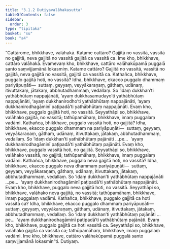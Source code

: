 ```yaml
---
title: "3.1.2 Dutiyavalāhakasutta"
tableOfContents: false
sidebar:
  order: 3
type: "tipitaka"
basket: "su"
book: "a4"
---
```



<DynamicBreadcrumb />

<Division number="102" book="a4" bookNo="15" page="417">

<Paragraph number="681" book="a4">
“Cattārome, bhikkhave, valāhakā. Katame cattāro? Gajjitā no vassitā, vassitā no gajjitā, neva gajjitā no vassitā gajjitā ca vassitā ca. Ime kho, bhikkhave, cattāro valāhakā. Evamevaṃ kho, bhikkhave, cattāro valāhakūpamā puggalā santo saṃvijjamānā lokasmiṃ. Katame cattāro? Gajjitā no vassitā, vassitā no gajjitā, neva gajjitā no vassitā, gajjitā ca vassitā ca.
</Paragraph>

<Paragraph number="682" book="a4">
Kathañca, bhikkhave, puggalo gajjitā hoti, no vassitā? Idha, bhikkhave, ekacco puggalo dhammaṃ pariyāpuṇāti—  suttaṃ, geyyaṃ, veyyākaraṇaṃ, gāthaṃ, udānaṃ, itivuttakaṃ, jātakaṃ, abbhutadhammaṃ, vedallaṃ. So ‘idaṃ dukkhan’ti yathābhūtaṃ nappajānāti, ‘ayaṃ dukkhasamudayo’ti yathābhūtaṃ nappajānāti, ‘ayaṃ dukkhanirodho’ti yathābhūtaṃ nappajānāti, ‘ayaṃ dukkhanirodhagāminī paṭipadā’ti yathābhūtaṃ nappajānāti. Evaṃ kho, bhikkhave, puggalo gajjitā hoti, no vassitā. Seyyathāpi so, bhikkhave, valāhako gajjitā, no vassitā; tathūpamāhaṃ, bhikkhave, imaṃ puggalaṃ vadāmi.
</Paragraph>

<Paragraph number="683" book="a4">
Kathañca, bhikkhave, puggalo vassitā hoti, no gajjitā? Idha, bhikkhave, ekacco puggalo dhammaṃ na pariyāpuṇāti—  suttaṃ, geyyaṃ, veyyākaraṇaṃ, gāthaṃ, udānaṃ, itivuttakaṃ, jātakaṃ, abbhutadhammaṃ, vedallaṃ. So ‘idaṃ dukkhan’ti yathābhūtaṃ pajānāti …pe…  ‘ayaṃ dukkhanirodhagāminī paṭipadā’ti yathābhūtaṃ pajānāti. Evaṃ kho, bhikkhave, puggalo vassitā hoti, no gajjitā. Seyyathāpi so, bhikkhave, valāhako vassitā, no gajjitā; tathūpamāhaṃ, bhikkhave, imaṃ puggalaṃ vadāmi.
</Paragraph>

<Paragraph number="684" book="a4">
Kathañca, bhikkhave, puggalo neva gajjitā hoti, no vassitā? Idha, bhikkhave, ekacco puggalo neva dhammaṃ pariyāpuṇāti—  suttaṃ, geyyaṃ, veyyākaraṇaṃ, gāthaṃ, udānaṃ, itivuttakaṃ, jātakaṃ, abbhutadhammaṃ, vedallaṃ. So ‘idaṃ dukkhan’ti yathābhūtaṃ nappajānāti …pe…  ‘ayaṃ dukkhanirodhagāminī paṭipadā’ti yathābhūtaṃ nappajānāti. Evaṃ kho, bhikkhave, puggalo neva gajjitā hoti, no vassitā. Seyyathāpi so, bhikkhave, valāhako neva gajjitā, no vassitā; tathūpamāhaṃ, bhikkhave, imaṃ puggalaṃ vadāmi.
</Paragraph>

<Paragraph number="685" book="a4">
Kathañca, bhikkhave, puggalo gajjitā ca hoti vassitā ca? Idha, bhikkhave, ekacco puggalo dhammaṃ pariyāpuṇāti—  suttaṃ, geyyaṃ, veyyākaraṇaṃ, gāthaṃ, udānaṃ, itivuttakaṃ, jātakaṃ, abbhutadhammaṃ, vedallaṃ. So ‘idaṃ dukkhan’ti yathābhūtaṃ pajānāti …pe…  ‘ayaṃ dukkhanirodhagāminī paṭipadā’ti yathābhūtaṃ pajānāti. Evaṃ kho, bhikkhave, puggalo gajjitā ca hoti vassitā ca. Seyyathāpi so, bhikkhave, valāhako gajjitā ca vassitā ca; tathūpamāhaṃ, bhikkhave, imaṃ puggalaṃ vadāmi. Ime kho, bhikkhave, cattāro valāhakūpamā puggalā santo saṃvijjamānā lokasmin”ti.

</Paragraph>
</Division>

<Paragraph number="686" type="center" book="a4">
Dutiyaṃ.
</Paragraph>